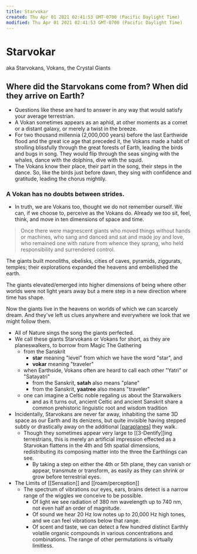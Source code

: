 ```yaml
---
title: Starvokar
created: Thu Apr 01 2021 02:41:53 GMT-0700 (Pacific Daylight Time)
modified: Thu Apr 01 2021 02:41:53 GMT-0700 (Pacific Daylight Time)
---
```

# Starvokar

aka Starvokans, Vokans, the Crystal Giants

## Where did the Starvokans come from? When did they arrive on Earth?

- Questions like these are hard to answer in any way that would satisfy your average terrestrian.
- A Vokan sometimes appears as an aphid, at other moments as a comet or a distant galaxy, or merely a twist in the breeze.
- For two thousand millennia (2,000,000 years) before the last Earthwide flood and the great ice age that preceded it, the Vokans made a habit of strolling blissfully through the great forests of Earth, leading the birds and bugs in song. They would flip through the seas singing with the whales, dance with the dolphins, dive with the squid.
- The Vokans know their place, their part in the song, their steps in the dance. So, like the birds just before dawn, they sing with confidence and gratitude, leading the chorus mightily.

### A Vokan has no doubts between strides.

- In truth, we are Vokans too, thought we do not remember ourself. We can, if we choose to, perceive as the Vokans do. Already we too sit, feel, think, and move in ten dimensions of space and time.

> Once there were magnescent giants
> who moved things without hands or machines,
> who sang and danced and sat and made joy and love,
> who remained one with nature from whence they sprang,
> who held responsibility and surrendered control.

The giants built monoliths, obelisks, cities of caves, pyramids, ziggurats, temples;
their explorations expanded the heavens and embellished the earth.

The giants elevated/emerged into higher dimensions of being where other worlds were not light years away but a mere step in a new direction where time has shape.

Now the giants live in the heavens on worlds of which we can scarcely dream.
And they've left us clues anywhere and everywhere we look that we might follow them.

- All of Nature sings the song the giants perfected.
- We call these giants Starvokans or Vokans for short, as they are planeswalkers, to borrow from Magic The Gathering
  - from the Sanskrit
    - **star** meaning "level" from which we have the word "star", and
    - **vokar** meaning "traveler"
  - when Earthside, Vokans often are heard to call each other "Yatri" or "Satayatri"
    - from the Sanskrit, **satah** also means "plane"
    - from the Sanskrit, **yaatree** also means "traveler"
  - one can imagine a Celtic noble regaling us about the Starwalkers
    - and as it turns out, ancient Celtic and ancient Sanskrit share a common prehistoric linguistic root and wisdom tradition
- Incidentally, Starvokans are never far away, inhabiting the same 3D space as our Earth and its denizens, but quite invisible having stepped subtly or drastically away on the additional [[paraplanes]] they walk.
  - Though they sometimes appear very large to [[3-Dentify]]ing terrestrians, this is merely an artificial impression effected as a Starvokan flattens in the 4th and 5th spatial dimensions, redistributing its composing matter into the three the Earthlings can see.
    - By taking a step on either the 4th or 5th plane, they can vanish or appear, transmute or transform, as easily as they can shrink or grow before terrestrial eyes.
- The Limits of [[Sensation]] and [[roam/perception]]
  - The spectrum of vibrations our eyes, ears, brains detect is a narrow range of the wiggles we conceive to be possible.
    - Of light we see radiation of 380 nm wavelength up to 740 nm, not even half an order of magnitude.
    - Of sound we hear 20 Hz low notes up to 20,000 Hz high tones, and we can feel vibrations below that range.
    - Of scent and taste, we can detect a few hundred distinct Earthly volatile organic compounds in various concentrations and combinations. The range of other permutations is virtually limitless.

[//begin]: # 'Autogenerated link references for markdown compatibility'
[paraplanes]: ../../archives/roam/paraplanes 'paraplanes'
[//end]: # 'Autogenerated link references'
